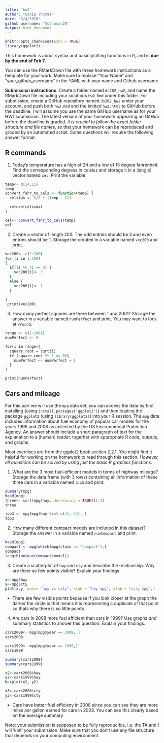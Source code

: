 ```yaml
---
title: 'hw2'
author: "Sonia Thomas"
date: "2/4/2020"
github username: "@sthomas20"
output: html_document
---
```


```r
knitr::opts_chunk$set(echo = TRUE)
library(ggplot2)
```

This homework is about syntax and basic plotting functions in R, and is **due by the end of Feb 7**. 

You can use the RMarkDown file with these homework instructions as a template for your work. 
Make sure to replace "Your Name" and "your_github_username" in the YAML with your name and Github username.

**Submission instructions**: Create a folder named `ds202_hw2`, and name the RMarkDown file including your solutions `hw2.Rmd` under this folder. For submission, create a GitHub repository named `ds202_hw2` under your account, and push both `hw2.Rmd` and the knitted `hw2.html` to GitHub before the deadline. I will assume you use the same GitHub username as for your HW1 submission. The latest version of your homework appearing on GitHub before the deadline is graded. *It is crucial to follow the exact folder structure and file names*, so that your homework can be reproduced and graded by an automated script. Some questions will require the following answer format.


## R commands
1. Today's temperature has a high of 24 and a low of 15 degree fahrenheit.  Find the corresponding degress in celsius and storage it in a (single) vector named `cel`. Print the variable.
```r
temp<- c(24,15)
temp
convert_fahr_to_cels <- function(temp) {
  celsius <- 5/9 * (temp - 32)

  return(celsius)
}

cel<- convert_fahr_to_cels(temp)
cel

```

2. Create a vector of length 200. The odd entries should be 3 and even entries should be 1. Storage the created in a variable named `vec200` and print.
```r
vec200<- c(1:200)
for (i in 1:200) 
{
  if((i %% 2) == 0) {
    vec200[i]<- 3
  }
  else {
    vec200[i]<- 1
  }
 
}
 print(vec200)

```

3. How many perfect squares are there between 1 and 2001? Storage the answer in a  variable named `numPerfect` and print. You may want to look at `?round`.

```r

range <- c(1:2001)
numPerfect <- 0

for(i in range){
  square_root = sqrt(i)
  if (square_root %% 1 == 0){
    numPerfect <- numPerfect + 1
  }
}

print(numPerfect)

```



## Cars and mileage
For this part we will use the `mpg` data set, you can access the data by first installing (using `install.packages('ggplot2')`) and then loading the package `ggplot2` (using `library(ggplot2)`) into your R session. The `mpg` data includes information about fuel economy of popular car models
for the years 1999 and 2008 as collected by the US Environmental Protection Agency. An answer should include a short paragraph of text for the explanation to a (human) reader, together with appropriate R code, outputs, and graphs.

Most exercises are from the ggplot2 book section 2.2.1. You might find it helpful for working on the homework to read through this section. *However, all questions can be solved by using just the basic R graphics functions.*

1. What are the 3 most fuel-efficient models in terms of highway mileage? Storage the data frame (with 3 rows) containing all information of these three cars in a variable named `top3` and print.
```r
summary(mpg)
head(mpg)
three<- sort(mpg$hwy, decreasing = TRUE)[1:3]
three

top3 <- mpg[mpg$hwy %in% c(41, 44), ]
top3

```

2. How many different compact models are included in this dataset? Storage the answer in  a
variable named `numCompact` and print.
```r
head(mpg)
compact <- mpg[which(mpg$class == "compact"),]
compact
length(unique(compact$model))
```
3. Create a scatterplot of `hwy` and `cty` and describe the relationship. Why are there so few points visible? Explain your findings.
```r
x<-mpg$hwy
y<-mpg$cty
plot(x,y, main= "hwy vs city", xlab = "hwy mpg", ylab = "city mpg",)

```

- There are few visible points because if you look closer at the graph the darker the circle is that means it is representing a duplicate of that point so thats why there is so little points 

4. Are cars in 2008 more fuel efficient than cars in 1999? Use graphs *and* summary statistics to answer this question. Explain your findings.
```r
cars2008<- mpg[mpg$year == 2008, ]
cars2008

cars1999<- mpg[mpg$year == 1999,]
cars1999

summary(cars2008)
summary(cars1999)

x2<-cars2008$hwy
y2<-cars1999$hwy
boxplot(x2, y2)

x3<-cars2008$cty
y3<-cars1999$cty

```

- Cars have better fuel efficieny in 2008 since you can see they are more miles per gallon earned for cars in 2008. You can see this clearly based on the average summary 

Note: your submission is supposed to be fully reproducible, i.e. the TA and I will 'knit' your submission. Make sure that you don't use any file structure that depends on your computing environment.